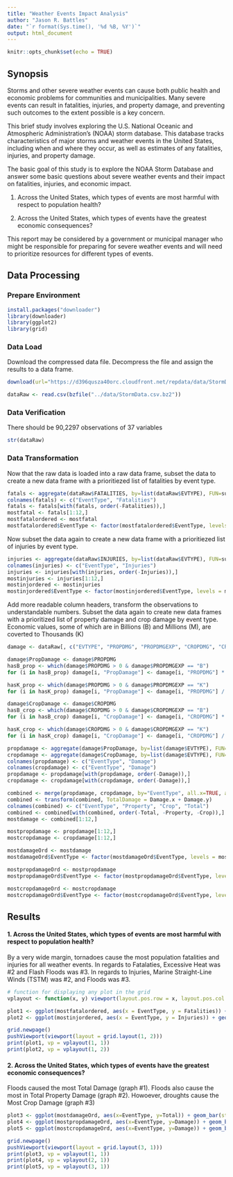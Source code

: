 ```yaml
---
title: "Weather Events Impact Analysis"
author: "Jason R. Battles"
date: "`r format(Sys.time(), '%d %B, %Y')`"
output: html_document
---
```


```r
knitr::opts_chunk$set(echo = TRUE)
```
## Synopsis

Storms and other severe weather events can cause both public health and economic problems for communities and municipalities. Many severe events can result in fatalities, injuries, and property damage, and preventing such outcomes to the extent possible is a key concern.

This brief study involves exploring the U.S. National Oceanic and Atmospheric Administration's (NOAA) storm database. This database tracks characteristics of major storms and weather events in the United States, including when and where they occur, as well as estimates of any fatalities, injuries, and property damage.

The basic goal of this study is to explore the NOAA Storm Database and answer some basic questions about severe weather events and their impact on fatalities, injuries, and economic impact.

1. Across the United States, which types of events are most harmful with respect to population health?

2. Across the United States, which types of events have the greatest economic consequences?

This report may be considered by a government or municipal manager who might be responsible for preparing for severe weather events and will need to prioritize resources for different types of events.

## Data Processing

### Prepare Environment

```r
install.packages("downloader")
library(downloader)
library(ggplot2)
library(grid)
```

### Data Load
Download the compressed data file. Decompress the file and assign the results to a data frame.
```r

download(url="https://d396qusza40orc.cloudfront.net/repdata/data/StormData.csv.bz2", destfile="../data/StormData.csv.bz2")

dataRaw <- read.csv(bzfile("../data/StormData.csv.bz2"))
```

### Data Verification
There should be 90,2297 observations of 37 variables
```r
str(dataRaw)
```

### Data Transformation
Now that the raw data is loaded into a raw data frame, subset the data to create a new data frame with a prioritiezed list of fatalities by event type.
```r
fatals <- aggregate(dataRaw$FATALITIES, by=list(dataRaw$EVTYPE), FUN=sum)
colnames(fatals) <- c("EventType", "Fatalities")
fatals <- fatals[with(fatals, order(-Fatalities)),]
mostfatal <- fatals[1:12,]
mostfatalordered <- mostfatal
mostfatalordered$EventType <- factor(mostfatalordered$EventType, levels = mostfatalordered$EventType[order(mostfatalordered$Fatalities)])
```
Now subset the data again to create a new data frame with a prioritiezed list of injuries by event type.
```r
injuries <- aggregate(dataRaw$INJURIES, by=list(dataRaw$EVTYPE), FUN=sum)
colnames(injuries) <- c("EventType", "Injuries")
injuries <- injuries[with(injuries, order(-Injuries)),]
mostinjuries <- injuries[1:12,]
mostinjordered <- mostinjuries
mostinjordered$EventType <- factor(mostinjordered$EventType, levels = mostinjordered$EventType[order(mostinjordered$Injuries)])
```

Add more readable column headers, transform the observations to understandable numbers. Subset the data again to create new data frames with a prioritized list of property damage and crop damage by event type.  Economic values, some of which are in Billions (B) and Millions (M), are coverted to Thousands (K)

```r
damage <- dataRaw[, c("EVTYPE", "PROPDMG", "PROPDMGEXP", "CROPDMG", "CROPDMGEXP")]

damage$PropDamage <- damage$PROPDMG
hasB_prop <- which(damage$PROPDMG > 0 & damage$PROPDMGEXP == "B")
for (i in hasB_prop) damage[i, "PropDamage"] <- damage[i, "PROPDMG"] * 1000

hasK_prop <- which(damage$PROPDMG > 0 & damage$PROPDMGEXP == "K")
for (i in hasK_prop) damage[i, "PropDamage"] <- damage[i, "PROPDMG"] / 1000

damage$CropDamage <- damage$CROPDMG
hasB_crop <- which(damage$CROPDMG > 0 & damage$CROPDMGEXP == "B")
for (i in hasB_crop) damage[i, "CropDamage"] <- damage[i, "CROPDMG"] * 1000

hasK_crop <- which(damage$CROPDMG > 0 & damage$CROPDMGEXP == "K")
for (i in hasK_crop) damage[i, "CropDamage"] <- damage[i, "CROPDMG"] / 1000

propdamage <- aggregate(damage$PropDamage, by=list(damage$EVTYPE), FUN=sum)
cropdamage <- aggregate(damage$CropDamage, by=list(damage$EVTYPE), FUN=sum)
colnames(propdamage) <- c("EventType", "Damage")
colnames(cropdamage) <- c("EventType", "Damage")
propdamage <- propdamage[with(propdamage, order(-Damage)),]
cropdamage <- cropdamage[with(cropdamage, order(-Damage)),]

combined <- merge(propdamage, cropdamage, by="EventType", all.x=TRUE, all.y=TRUE)
combined <- transform(combined, TotalDamage = Damage.x + Damage.y)
colnames(combined) <- c("EventType", "Property", "Crop", "Total")
combined <- combined[with(combined, order(-Total, -Property, -Crop)),]
mostdamage <- combined[1:12,]

mostpropdamage <- propdamage[1:12,]
mostcropdamage <- cropdamage[1:12,]

mostdamageOrd <- mostdamage
mostdamageOrd$EventType <- factor(mostdamageOrd$EventType, levels = mostdamageOrd$EventType[order(mostdamageOrd$Total)])

mostpropdamageOrd <- mostpropdamage
mostpropdamageOrd$EventType <- factor(mostpropdamageOrd$EventType, levels = mostpropdamageOrd$EventType[order(mostpropdamageOrd$Damage)])

mostcropdamageOrd <- mostcropdamage
mostcropdamageOrd$EventType <- factor(mostcropdamageOrd$EventType, levels = mostcropdamageOrd$EventType[order(mostcropdamageOrd$Damage)])

```


## Results

#### 1. Across the United States, which types of events are most harmful with respect to population health?

By a very wide margin, tornadoes cause the most population fatalities and injuries for all weather events. In regards to Fatalaties, Excessive Heat was #2 and Flash Floods was #3.  In regards to Injuries, Marine Straight-Line Winds (TSTM) was #2, and Floods was #3.

```r
# function for displaying any plot in the grid
vplayout <- function(x, y) viewport(layout.pos.row = x, layout.pos.col = y)

plot1 <- ggplot(mostfatalordered, aes(x = EventType, y = Fatalities)) + geom_bar(stat= "identity", fill = "red", col = "black") + theme(axis.text.x = element_text(size=8, angle=45, hjust=1))
plot2 <- ggplot(mostinjordered, aes(x = EventType, y = Injuries)) + geom_bar(stat= "identity", fill = "orange", col = "black") + theme(axis.text.x = element_text(size=8, angle=45, hjust=1))

grid.newpage()
pushViewport(viewport(layout = grid.layout(1, 2)))
print(plot1, vp = vplayout(1, 1))
print(plot2, vp = vplayout(1, 2))
```



#### 2. Across the United States, which types of events have the greatest economic consequences?
Floods caused the most Total Damage (graph #1).  Floods also cause the most in Total Property Damage (graph #2).  Howoever, droughts cause the Most Crop Damage (graph #3)
```r
plot3 <- ggplot(mostdamageOrd, aes(x=EventType, y=Total)) + geom_bar(stat= "identity") + theme(axis.text.x = element_text(size=8, angle=45, hjust=1))
plot4 <- ggplot(mostpropdamageOrd, aes(x=EventType, y=Damage)) + geom_bar(stat= "identity") + theme(axis.text.x = element_text(size=8, angle=45, hjust=1))
plot5 <- ggplot(mostcropdamageOrd, aes(x=EventType, y=Damage)) + geom_bar(stat= "identity") + theme(axis.text.x = element_text(size=8, angle=45, hjust=1))

grid.newpage()
pushViewport(viewport(layout = grid.layout(3, 1)))
print(plot3, vp = vplayout(1, 1))
print(plot4, vp = vplayout(2, 1))
print(plot5, vp = vplayout(3, 1))
```


